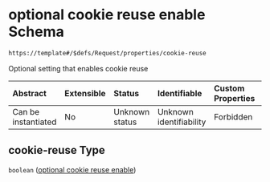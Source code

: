 # optional cookie reuse enable Schema

```txt
https://template#/$defs/Request/properties/cookie-reuse
```

Optional setting that enables cookie reuse

| Abstract            | Extensible | Status         | Identifiable            | Custom Properties | Additional Properties | Access Restrictions | Defined In                                                                             |
| :------------------ | :--------- | :------------- | :---------------------- | :---------------- | :-------------------- | :------------------ | :------------------------------------------------------------------------------------- |
| Can be instantiated | No         | Unknown status | Unknown identifiability | Forbidden         | Allowed               | none                | [nuclei-schema.schema.json\*](../out/nuclei-schema.schema.json "open original schema") |

## cookie-reuse Type

`boolean` ([optional cookie reuse enable](nuclei-schema-defs-request-properties-optional-cookie-reuse-enable))
